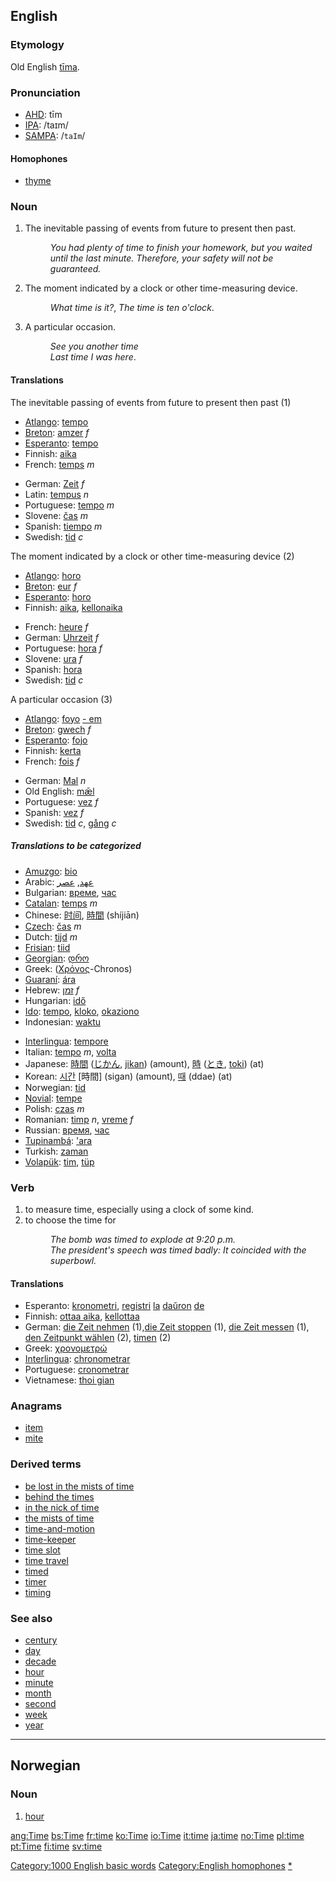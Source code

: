 {{see|Time}}
==English==

{{rank|may|about|its|73|time|only|like|little}}

===Etymology===
Old English [[tima|tīma]].

===Pronunciation===
*[[w:AHD|AHD]]: tīm
*[[w:IPA|IPA]]: /taɪm/
*[[w:SAMPA|SAMPA]]: /<tt>taIm</tt>/

====Homophones====
*[[thyme]]

===Noun===
{{en-noun-reg}}

#The inevitable passing of events from future to present then past.
#:''You had plenty of time to finish your homework, but you waited until the last minute.  Therefore, your safety will not be guaranteed.''
#The moment indicated by a clock or other time-measuring device.
#:''What time is it?'', ''The time is ten o'clock''.
#A particular occasion.
#: ''See you another time''
#: ''Last time I was here''.

====Translations====
;The inevitable passing of events from future to present then past (1)
{{top}}
*[[Atlango]]: [[tempo]]
*[[Breton]]: [[amzer]] ''f''
*[[Esperanto]]: [[tempo]]
*Finnish: [[aika]]
*French: [[temps]] ''m''
{{mid}}
*German: [[Zeit]] ''f''
*Latin: [[tempus]] ''n''
*Portuguese: [[tempo]] ''m''
*Slovene: [[čas]] ''m''
*Spanish: [[tiempo]] ''m''
*Swedish: [[tid]] ''c''
{{bottom}}

;The moment indicated by a clock or other time-measuring device (2)
{{top}}
*[[Atlango]]: [[horo]]
*[[Breton]]: [[eur]] ''f''
*[[Esperanto]]: [[horo]]
*Finnish: [[aika]], [[kellonaika]]
{{mid}}
*French: [[heure]] ''f''
*German: [[Uhrzeit]] ''f''
*Portuguese: [[hora]] ''f''
*Slovene: [[ura]] ''f''
*Spanish: [[hora]]
*Swedish: [[tid]] ''c''
{{bottom}}

;A particular occasion (3)
{{top}}
*[[Atlango]]: [[foyo]] [[ - em ]]
*[[Breton]]: [[gwech]] ''f''
*[[Esperanto]]: [[fojo]]
*Finnish: [[kerta]]
*French: [[fois]] ''f''
{{mid}}
*German: [[Mal]] ''n''
*Old English: [[mæl|mǣl]]
*Portuguese: [[vez]] ''f''
*Spanish: [[vez]] ''f''
*Swedish: [[tid]] ''c'', [[gång]] ''c''
{{bottom}}

=====Translations to be categorized=====
{{checktrans}}
{{top}}
*[[Amuzgo]]: [[bio]]
*Arabic: [[عهد]], [[عصر]]
*Bulgarian: [[време]], [[час]]
*[[Catalan]]: [[temps]] ''m''
*Chinese: [[时间]], [[時間]] (shíjiān)
*[[Czech]]: [[čas]] ''m''
*Dutch: [[tijd]] ''m''
*[[Frisian]]: [[tiid]]
*[[w:Georgian language|Georgian]]: [[:ka:დრო|დრო]]
*Greek: ([[Χρόνος]]-Chronos)
*[[Guaraní]]: [[ára]]
*Hebrew: [[זמן]] ''f''
*Hungarian: [[idő]]
*[[Ido]]: [[tempo]], [[kloko]], [[okaziono]]
*Indonesian: [[waktu]]
{{mid}}
*[[Interlingua]]: [[tempore]]
*Italian: [[tempo]] ''m'', [[volta]]
*Japanese: [[時間]] ([[じかん]], [[jikan]]) (amount), [[時]] ([[とき]], [[toki]]) (at)
*Korean: [[시간]] [時間] (sigan) (amount), [[때]] (ddae) (at)
*Norwegian: [[tid]]
*[[Novial]]: [[tempe]]
*Polish: [[czas]] ''m''
*Romanian: [[timp]] ''n'', [[vreme]] ''f''
*Russian: [[время]], [[час]]
*[[Tupinambá]]: [['ara]]
*Turkish: [[zaman]]
*[[Volapük]]: [[tim]], [[tüp]]
{{bottom}}

===Verb===
{{en-infl-reg-other-e|tim|e}}
# to measure time, especially using a clock of some kind.
# to choose the time for
#:''The bomb was timed to explode at 9:20 p.m.''
#:''The president's speech was timed badly: It coincided with the superbowl.''

====Translations====
*Esperanto: [[kronometri]], [[registri]] [[la]] [[daŭro]]n [[de]]
*Finnish: [[ottaa aika]], [[kellottaa]]
*German: [[die Zeit nehmen]] (1),[[die Zeit stoppen]] (1), [[die Zeit messen]] (1), [[den Zeitpunkt wählen]] (2), [[timen]] (2)
*Greek: [[χρονομετρώ]]
*[[Interlingua]]: [[chronometrar]]
*Portuguese: [[cronometrar]]
*Vietnamese: [[thoi gian]]

===Anagrams===
*[[item]]
*[[mite]]

===Derived terms===
*[[be lost in the mists of time]]
*[[behind the times]]
*[[in the nick of time]]
*[[the mists of time]]
*[[time-and-motion]]
*[[time-keeper]]
*[[time slot]]
*[[time travel]]
*[[timed]]
*[[timer]]
*[[timing]]

===See also===
*[[century]]
*[[day]]
*[[decade]]
*[[hour]]
*[[minute]]
*[[month]]
*[[second]]
*[[week]]
*[[year]]

[[Category:1000 English basic words]]
[[Category:English homophones]]
[[Category:Time|*]]

----
==Norwegian==
===Noun===
{{no-noun-m1|tim}}
#[[hour]]

[[ang:Time]]
[[bs:Time]]
[[fr:time]]
[[ko:Time]]
[[io:Time]]
[[it:time]]
[[ja:time]]
[[no:Time]]
[[pl:time]]
[[pt:Time]]
[[fi:time]]
[[sv:time]]